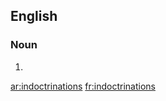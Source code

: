 ==English==

===Noun===
{{head|en|plural}}

# {{plural of| indoctrination|lang= en}}

[[ar:indoctrinations]]
[[fr:indoctrinations]]